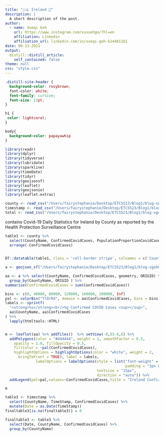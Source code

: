 ```yaml
---
title: "🇮🇪 Ireland 🦠"
description: |
  A short description of the post.
author:
  - name: Xueqi Goh
    url: https://www.instagram.com/xuxuehgo/?hl=en
    affiliation: Linkedin
    affiliation_url: linkedin.com/in/xueqi-goh-b244811b1
date: 09-13-2021
output:
  distill::distill_article:
    self_contained: false
theme: null
css: "style.css"    
---
```


```css
.distill-site-header {
  background-color: rosybrown;
  font-color: white;
  font-family: cursive;
  font-size: 13pt;
}
```

```css
h1 {
 color: lightcoral;
}
```

```css
body{
  background-color: papayawhip
}
```

```r
library(readr)
library(dplyr)
library(tidyverse)
library(lubridate)
library(sparkline)
library(timeDate)
library(tidyr)
library(geojsonsf)
library(leaflet)
library(geojsonio)
library(leaflet.extras)
```


```r
county <- read_csv("/Users/fairystephanie/Desktop/ETC5523/Blog1/blog-xgoh0002/data/Covid19CountyStatisticsHPSCIrelandOpenData.csv")
timestamp <- read_csv("/Users/fairystephanie/Desktop/ETC5523/Blog1/blog-xgoh0002/data/Covid19CountyStatisticsHPSCIreland.csv")
total <- read_csv("/Users/fairystephanie/Desktop/ETC5523/Blog1/blog-xgoh0002/data/CovidStatisticsProfileHPSCIrelandOpenData.csv")
```

contains Covid-19 Daily Statistics for Ireland by County as reported by the Health Protection Surveillance Centre

```r
table1 <- county %>%
  select(CountyName, ConfirmedCovidCases, PopulationProportionCovidCases, PopulationCensus16) %>%
  arrange(-ConfirmedCovidCases)
  
```

```r
DT::datatable(table1, class = 'cell-border stripe', colnames = c('County Name', 'Confirmed Covid Cases', 'Population Proportion Covid Cases', 'Population Census 16'), caption = 'Table 1 -- Total cummulative confirmed covid cases in each county in Ireland', filter = 'top', options = list( pageLength = 10)) 
```


```r
a <- geojson_sf("/Users/fairystephanie/Desktop/ETC5523/Blog1/blog-xgoh0002/data/CovidCounty.geojson")
```


```r
aa <- a %>% select(CountyName, ConfirmedCovidCases, geometry, ORIGID) %>%
  group_by(CountyName, ORIGID ) %>% 
summarise(ConfirmedCovidCases = sum(ConfirmedCovidCases))
```

```r

bins <- c(0, 40000, 80000, 120000, 160000, 200000, Inf)
pal <- colorBin("YlOrRd", domain = aa$ConfirmedCovidCases, bins = bins, na.color = "#aaaaaa")
labels <- sprintf(
  "<strong>%s</strong><br/>%g Confirmed COVID Cases <sup></sup>",
  aa$CountyName, aa$ConfirmedCovidCases
) %>% 
  lapply(htmltools::HTML)


m <- leaflet(aa) %>% addTiles()  %>% setView(-8,53.6,6) %>%
  addPolygons(color = "#444444", weight = 1, smoothFactor = 0.5,
    opacity = 1.0, fillOpacity = 0.5,
    fillColor = ~pal(ConfirmedCovidCases),
    highlightOptions = highlightOptions(color = "white", weight = 2,
      bringToFront = TRUE), label = labels,
              labelOptions = labelOptions(style = list("font-weight" = "normal", 
                                                       padding = "3px 8px"),
                                          textsize = "15px",
                                          direction = "auto")) %>% 
  addLegend(pal=pal,values=~ConfirmedCovidCases,title = "Ireland Confirmed Covid Cases",position='bottomright')

m
```




```r
table3 <- timestamp %>%
  select(CountyName, TimeStamp, ConfirmedCovidCases) %>%
  mutate(Date = as.Date(TimeStamp)) 
finaltable3[is.na(finaltable3)] = 0
```


```r
finaltable3 <- table3 %>%
  select(Date, CountyName, ConfirmedCovidCases) %>%
  group_by(CountyName)

```




